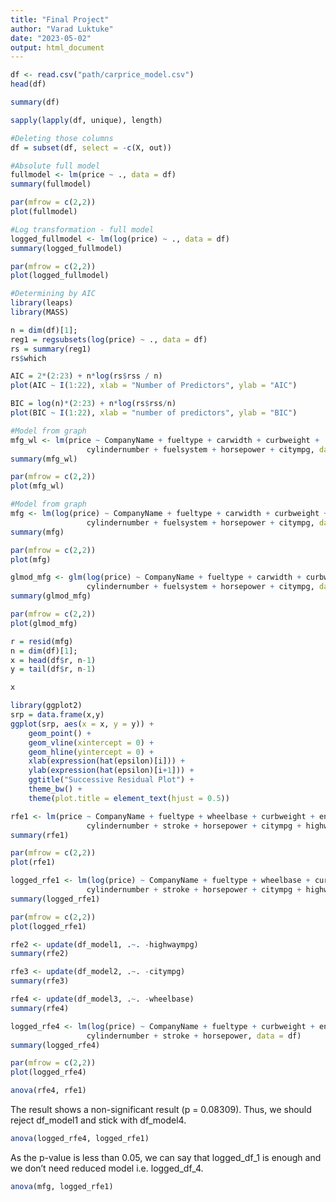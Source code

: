 ```yaml
---
title: "Final Project"
author: "Varad Luktuke"
date: "2023-05-02"
output: html_document
---
```


```R
df <- read.csv("path/carprice_model.csv")
head(df)
```

```r
summary(df)
```

```r
sapply(lapply(df, unique), length)
```

```r
#Deleting those columns
df = subset(df, select = -c(X, out))
```


```r
#Absolute full model
fullmodel <- lm(price ~ ., data = df)
summary(fullmodel)
```


```r
par(mfrow = c(2,2))
plot(fullmodel)
```



```r
#Log transformation - full model
logged_fullmodel <- lm(log(price) ~ ., data = df)
summary(logged_fullmodel)
```


```r
par(mfrow = c(2,2))
plot(logged_fullmodel)
```

```r
#Determining by AIC
library(leaps)
library(MASS)

n = dim(df)[1]; 
reg1 = regsubsets(log(price) ~ ., data = df)
rs = summary(reg1)
rs$which
```

```r
AIC = 2*(2:23) + n*log(rs$rss / n)
plot(AIC ~ I(1:22), xlab = "Number of Predictors", ylab = "AIC")
```




```r
BIC = log(n)*(2:23) + n*log(rs$rss/n) 
plot(BIC ~ I(1:22), xlab = "number of predictors", ylab = "BIC")
```



```r
#Model from graph
mfg_wl <- lm(price ~ CompanyName + fueltype + carwidth + curbweight + 
                 cylindernumber + fuelsystem + horsepower + citympg, data = df)
summary(mfg_wl)
```

```r
par(mfrow = c(2,2))
plot(mfg_wl)
```

```r
#Model from graph
mfg <- lm(log(price) ~ CompanyName + fueltype + carwidth + curbweight + 
                 cylindernumber + fuelsystem + horsepower + citympg, data = df)
summary(mfg)
```

```r
par(mfrow = c(2,2))
plot(mfg)
```

```r
glmod_mfg <- glm(log(price) ~ CompanyName + fueltype + carwidth + curbweight + 
                 cylindernumber + fuelsystem + horsepower + citympg, data = df)
summary(glmod_mfg)
```

```r
par(mfrow = c(2,2))
plot(glmod_mfg)
```



```r
r = resid(mfg)
n = dim(df)[1]; 
x = head(df$r, n-1)
y = tail(df$r, n-1)
```


```r
x
```


```r
library(ggplot2)
srp = data.frame(x,y)
ggplot(srp, aes(x = x, y = y)) + 
    geom_point() + 
    geom_vline(xintercept = 0) + 
    geom_hline(yintercept = 0) + 
    xlab(expression(hat(epsilon)[i])) +
    ylab(expression(hat(epsilon)[i+1])) + 
    ggtitle("Successive Residual Plot") + 
    theme_bw() + 
    theme(plot.title = element_text(hjust = 0.5))
```



```R
rfe1 <- lm(price ~ CompanyName + fueltype + wheelbase + curbweight + enginetype + 
                 cylindernumber + stroke + horsepower + citympg + highwaympg, data = df)
summary(rfe1)
```


```r
par(mfrow = c(2,2))
plot(rfe1)
```

```R
logged_rfe1 <- lm(log(price) ~ CompanyName + fueltype + wheelbase + curbweight + enginetype + 
                 cylindernumber + stroke + horsepower + citympg + highwaympg, data = df)
summary(logged_rfe1)
```

```r
par(mfrow = c(2,2))
plot(logged_rfe1)
```

```R
rfe2 <- update(df_model1, .~. -highwaympg)
summary(rfe2)
```

```R
rfe3 <- update(df_model2, .~. -citympg)
summary(rfe3)
```

```R
rfe4 <- update(df_model3, .~. -wheelbase)
summary(rfe4)
```

```R
logged_rfe4 <- lm(log(price) ~ CompanyName + fueltype + curbweight + enginetype + 
                 cylindernumber + stroke + horsepower, data = df)
summary(logged_rfe4)
```

```r
par(mfrow = c(2,2))
plot(logged_rfe4)
```


```R
anova(rfe4, rfe1)
```

The result shows a non-significant result (p = 0.08309). Thus, we should reject df_model1 and stick with df_model4.
```R
anova(logged_rfe4, logged_rfe1)
```
As the p-value is less than 0.05, we can say that logged_df_1 is enough and we don't need reduced model i.e. logged_df_4.

```r
anova(mfg, logged_rfe1)
```
